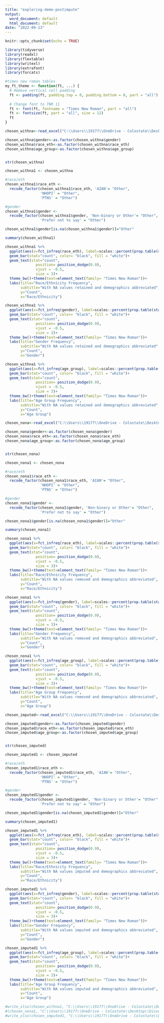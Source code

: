 ```yaml
---
title: "exploring-demo-postimpute"
output:
  word_document: default
  html_document: default
date: "2022-09-13"
---
```


```r
knitr::opts_chunk$set(echo = TRUE)
```

```r
library(tidyverse)
library(readxl)
library(flextable)
library(writexl)
library(extrafont)
library(forcats)
```

```r
#times new roman tables
my_ft_theme <- function(ft, ...) {
  # Remove vertical cell padding
  ft <- padding(ft, padding.top = 0, padding.bottom = 0, part = "all")
  
  # Change font to TNR 11
  ft <- font(ft, fontname = "Times New Roman", part = "all")
  ft <- fontsize(ft, part = "all", size = 12)
  ft
}
```

```r
chosen_withna<-read_excel("C:\\Users\\19177\\OneDrive - Colostate\\Desktop\\Dissertation\\headscan_dissertation\\chosen_withna.xlsx")

chosen_withna$gender<-as.factor(chosen_withna$gender)
chosen_withna$race_eth<-as.factor(chosen_withna$race_eth)
chosen_withna$age_group<-as.factor(chosen_withna$age_group)


str(chosen_withna)
```


```r
chosen_withna1 <- chosen_withna

#race/eth
chosen_withna1$race_eth <-  
  recode_factor(chosen_withna1$race_eth, 'AIAN'= "Other",
                'NHOPI' = "Other",
                'PTNS' = "Other")

#gender
chosen_withna1$gender <-  
  recode_factor(chosen_withna1$gender, 'Non-binary or Other'= "Other",
                'Prefer not to say' = "Other")

chosen_withna1$gender[is.na(chosen_withna1$gender)]="Other"

summary(chosen_withna1)
```


```r
chosen_withna1 %>% 
  ggplot(aes(x=fct_infreq(race_eth), label=scales::percent(prop.table(stat(count)))))+
  geom_bar(stat="count", color= "black", fill = "white")+
  geom_text(stat="count",
              position= position_dodge(0.9),
              vjust = -0.5, 
              size = 3)+
  theme_bw()+theme(text=element_text(family= "Times New Roman"))+
  labs(title="Race/Ethnicity Frequency",
       subtitle="With NA values retained and demographics abbreviated",
       y="Count",
       x="Race/Ethnicity")
```



```r
chosen_withna1 %>% 
  ggplot(aes(x=fct_infreq(gender), label=scales::percent(prop.table(stat(count)))))+
  geom_bar(stat="count", color= "black", fill = "white")+
  geom_text(stat="count",
              position= position_dodge(0.9),
              vjust = -0.5, 
              size = 3)+
  theme_bw()+theme(text=element_text(family= "Times New Roman"))+
  labs(title="Gender Frequency",
       subtitle="With NA values retained and demographics abbreviated",
       y="Count",
       x="Gender")
```



```r
chosen_withna1 %>% 
  ggplot(aes(x=fct_infreq(age_group), label=scales::percent(prop.table(stat(count)))))+
  geom_bar(stat="count", color= "black", fill = "white")+
  geom_text(stat="count",
              position= position_dodge(0.9),
              vjust = -0.5, 
              size = 3)+
  theme_bw()+theme(text=element_text(family= "Times New Roman"))+
  labs(title="Age Group Frequency",
       subtitle="With NA values retained and demographics abbreviated",
       y="Count",
       x="Age Group")
```








```r
chosen_nona<-read_excel("C:\\Users\\19177\\OneDrive - Colostate\\Desktop\\Dissertation\\headscan_dissertation\\chosen_nona.xlsx")

chosen_nona$gender<-as.factor(chosen_nona$gender)
chosen_nona$race_eth<-as.factor(chosen_nona$race_eth)
chosen_nona$age_group<-as.factor(chosen_nona$age_group)


str(chosen_nona)
```

```r
chosen_nona1 <- chosen_nona

#race/eth
chosen_nona1$race_eth <-  
  recode_factor(chosen_nona1$race_eth, 'AIAN'= "Other",
                'NHOPI' = "Other",
                'PTNS' = "Other")

#gender
chosen_nona1$gender <-  
  recode_factor(chosen_nona1$gender, 'Non-binary or Other'= "Other",
                'Prefer not to say' = "Other")

chosen_nona1$gender[is.na(chosen_nona1$gender)]="Other"

summary(chosen_nona1)
```



```r
chosen_nona1 %>% 
  ggplot(aes(x=fct_infreq(race_eth), label=scales::percent(prop.table(stat(count)))))+
  geom_bar(stat="count", color= "black", fill = "white")+
  geom_text(stat="count",
              position= position_dodge(0.9),
              vjust = -0.5, 
              size = 3)+
  theme_bw()+theme(text=element_text(family= "Times New Roman"))+
  labs(title="Race/Ethnicity Frequency",
       subtitle="With NA values removed and demographics abbreviated",
       y="Count",
       x="Race/Ethnicity")
```



```r
chosen_nona1 %>% 
  ggplot(aes(x=fct_infreq(gender), label=scales::percent(prop.table(stat(count)))))+
  geom_bar(stat="count", color= "black", fill = "white")+
  geom_text(stat="count",
              position= position_dodge(0.9),
              vjust = -0.5, 
              size = 3)+
  theme_bw()+theme(text=element_text(family= "Times New Roman"))+
  labs(title="Gender Frequency",
       subtitle="With NA values removed and demographics abbreviated",
       y="Count",
       x="Gender")
```



```r
chosen_nona1 %>% 
  ggplot(aes(x=fct_infreq(age_group), label=scales::percent(prop.table(stat(count)))))+
  geom_bar(stat="count", color= "black", fill = "white")+
  geom_text(stat="count",
              position= position_dodge(0.9),
              vjust = -0.5, 
              size = 3)+
  theme_bw()+theme(text=element_text(family= "Times New Roman"))+
  labs(title="Age Group Frequency",
       subtitle="With NA values removed and demographics abbreviated",
       y="Count",
       x="Age Group")
```













```r
chosen_imputed<-read_excel("C:\\Users\\19177\\OneDrive - Colostate\\Desktop\\Dissertation\\headscan_dissertation\\chosen_imputed.xlsx")

chosen_imputed$gender<-as.factor(chosen_imputed$gender)
chosen_imputed$race_eth<-as.factor(chosen_imputed$race_eth)
chosen_imputed$age_group<-as.factor(chosen_imputed$age_group)


str(chosen_imputed)
```

```r
chosen_imputed1 <- chosen_imputed

#race/eth
chosen_imputed1$race_eth <-  
  recode_factor(chosen_imputed1$race_eth, 'AIAN'= "Other",
                'NHOPI' = "Other",
                'PTNS' = "Other")

#gender
chosen_imputed1$gender <-  
  recode_factor(chosen_imputed1$gender, 'Non-binary or Other'= "Other",
                'Prefer not to say' = "Other")

chosen_imputed1$gender[is.na(chosen_imputed1$gender)]="Other"

summary(chosen_imputed1)
```


```r
chosen_imputed1 %>% 
  ggplot(aes(x=fct_infreq(race_eth), label=scales::percent(prop.table(stat(count)))))+
  geom_bar(stat="count", color= "black", fill = "white")+
  geom_text(stat="count",
              position= position_dodge(0.9),
              vjust = -0.5, 
              size = 3)+
  theme_bw()+theme(text=element_text(family= "Times New Roman"))+
  labs(title="Race/Ethnicity Frequency",
       subtitle="With NA values imputed and demographics abbreviated",
       y="Count",
       x="Race/Ethnicity")
```



```r
chosen_imputed1 %>% 
  ggplot(aes(x=fct_infreq(gender), label=scales::percent(prop.table(stat(count)))))+
  geom_bar(stat="count", color= "black", fill = "white")+
  geom_text(stat="count",
              position= position_dodge(0.9),
              vjust = -0.5, 
              size = 3)+
  theme_bw()+theme(text=element_text(family= "Times New Roman"))+
  labs(title="Gender Frequency",
       subtitle="With NA values imputed and demographics abbreviated",
       y="Count",
       x="Gender")
```



```r
chosen_imputed1 %>% 
  ggplot(aes(x=fct_infreq(age_group), label=scales::percent(prop.table(stat(count)))))+
  geom_bar(stat="count", color= "black", fill = "white")+
  geom_text(stat="count",
              position= position_dodge(0.9),
              vjust = -0.5, 
              size = 3)+
  theme_bw()+theme(text=element_text(family= "Times New Roman"))+
  labs(title="Age Group Frequency",
       subtitle="With NA values imputed and demographics abbreviated",
       y="Count",
       x="Age Group")
```




```r
#write_xlsx(chosen_withna1, "C:\\Users\\19177\\OneDrive - Colostate\\Desktop\\Dissertation\\headscan_dissertation\\chosen_withna1.xlsx")
#(chosen_nona1, "C:\\Users\\19177\\OneDrive - Colostate\\Desktop\\Dissertation\\headscan_dissertation\\chosen_nona1.xlsx")
#write_xlsx(chosen_imputed1, "C:\\Users\\19177\\OneDrive - Colostate\\Desktop\\Dissertation\\headscan_dissertation\\chosen_imputed1.xlsx")
```

